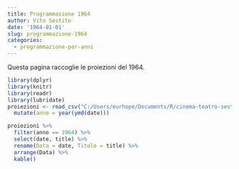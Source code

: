 ```yaml
---
title: Programmazione 1964
author: Vito Sestito
date: '1964-01-01'
slug: programmazione-1964
categories:
  - programmazione-per-anni
---
```



Questa pagina raccoglie le proiezioni del 1964.


```r
library(dplyr)
library(knitr)
library(readr)
library(lubridate)
proiezioni <- read_csv("C:/Users/eurhope/Documents/R/cinema-teatro-sestito/static/data/programmazione_agende.csv") %>% 
  mutate(anno = year(ymd(date)))
```


```r
proiezioni %>% 
  filter(anno == 1964) %>% 
  select(date, title) %>% 
  rename(Data = date, Titolo = title) %>% 
  arrange(Data) %>% 
  kable()
```

